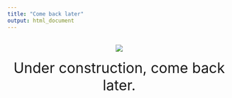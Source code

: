 ```yaml
---
title: "Come back later"
output: html_document
---
```

<br>
<center>
![](NicePng_gears-vector-png_3311443.png)</center>    
<br>
<center>  <font size="6">Under construction, come back later.</font></center>